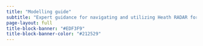 ```yaml
---
title: "Modelling guide"
subtitle: "Expert guidance for navigating and utilizing Heath RADAR for modelling"
page-layout: full
title-block-banner: "#EDF3F9"
title-block-banner-color: "#212529"
---
```


